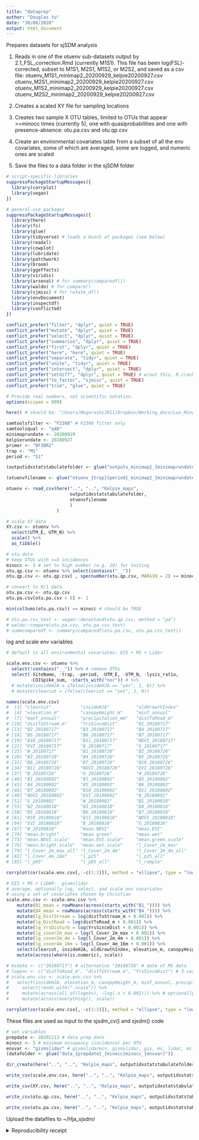 ```yaml
---
title: "dataprep"
author: "Douglas Yu"
date: "30/08/2020"
output: html_document
---
```


Prepares datasets for sjSDM analysis

1.  Reads in one of the otuenv sub-datasets output by 2.1_FSL_correction.Rmd (currently M1S1). This file has been log(FSL)-corrected, subset to M1S1, M2S1, M1S2, or M2S2, and saved as a csv file:
    otuenv_M1S1_minimap2_20200929_kelpie20200927.csv
    otuenv_M2S1_minimap2_20200929_kelpie20200927.csv
    otuenv_M1S2_minimap2_20200929_kelpie20200927.csv
    otuenv_M2S2_minimap2_20200929_kelpie20200927.csv

2.  Creates a scaled XY file for sampling locations

3.  Creates two sample X OTU tables, limited to OTUs that appear >=minocc times (currently 5), one with quasiprobabilities and one with presence-absence:  otu.pa.csv and otu.qp.csv

4.  Create an environmental covariates table from a subset of all the env covariates, some of which are averaged, some are logged, and numeric ones are scaled

5.  Save the files to a data folder in the sjSDM folder

```r
# script-specific libraries
suppressPackageStartupMessages({
  library(corrplot)
  library(vegan)
})

# general-use packages
suppressPackageStartupMessages({
  library(here)
  library(fs)
  library(glue)
  library(tidyverse) # loads a bunch of packages (see below)
  library(readxl)
  library(cowplot)
  library(lubridate)
  library(patchwork)
  library(broom)
  library(ggeffects)
  library(viridis)
  library(arsenal) # for summary(comparedf())
  library(waldo) # for compare()
  library(sjmisc) # for rotate_df()
  library(envDocument)
  library(inspectdf)
  library(conflicted)
})

conflict_prefer("filter", "dplyr", quiet = TRUE)
conflict_prefer("mutate", "dplyr", quiet = TRUE)
conflict_prefer("select", "dplyr", quiet = TRUE)
conflict_prefer("summarise", "dplyr", quiet = TRUE)
conflict_prefer("first", "dplyr", quiet = TRUE)
conflict_prefer("here", "here", quiet = TRUE)
conflict_prefer("separate", "tidyr", quiet = TRUE)
conflict_prefer("unite", "tidyr", quiet = TRUE)
conflict_prefer("intersect", "dplyr", quiet = TRUE)
conflict_prefer("setdiff", "dplyr", quiet = TRUE) # w/out this, R crashes
conflict_prefer("to_factor", "sjmisc", quiet = TRUE)
conflict_prefer("trim", "glue", quiet = TRUE)

# Provide real numbers, not scientific notation.
options(scipen = 999)
```

```r
here() # should be: "/Users/Negorashi2011/Dropbox/Working_docs/Luo_Mingjie_Oregon/HJA_analyses_Kelpie/HJA_scripts/07_idxstats_tabulate"
```

```r
samtoolsfilter <- "F2308" # F2308 filter only
samtoolsqual <- "q48"
minimaprundate <- 20200929
kelpierundate <- 20200927
primer <- "BF3BR2"
trap <- "M1"
period <- "S1"

(outputidxstatstabulatefolder <- glue("outputs_minimap2_{minimaprundate}_{samtoolsfilter}_{samtoolsqual}_kelpie{kelpierundate}_{primer}_vsearch97"))

(otuenvfilename <- glue("otuenv_{trap}{period}_minimap2_{minimaprundate}_kelpie{kelpierundate}.csv"))

otuenv <- read_csv(here("..", "..", "Kelpie_maps", 
                        outputidxstatstabulatefolder, 
                        otuenvfilename
                        )
                   )
```

```r
# scale XY data
XY.csv <- otuenv %>% 
  select(UTM_E, UTM_N) %>% 
  scale() %>% 
  as_tibble()
```

```r
# otu.data
# keep OTUs with >=5 incidences
minocc <- 5 # set to high number (e.g. 20) for testing
otu.qp.csv <- otuenv %>% select(contains("__"))
otu.qp.csv <- otu.qp.csv[ , specnumber(otu.qp.csv, MARGIN = 2) >= minocc] 

# convert to 0/1 data
otu.pa.csv <- otu.qp.csv
otu.pa.csv[otu.pa.csv > 0] <- 1

min(colSums(otu.pa.csv)) == minocc # should be TRUE

# otu.pa.csv_test <- vegan::decostand(otu.qp.csv, method = "pa")
# waldo::compare(otu.pa.csv, otu.pa.csv_test)
# summcomparedf <- summary(comparedf(otu.pa.csv, otu.pa.csv_test))
```

log and scale env variables

```r
# default is all environmental covariates: GIS + MS + Lidar

scale.env.csv <- otuenv %>% 
  select(!contains("__")) %>% # remove OTUs
  select(-SiteName, -trap, -period, -UTM_E, -UTM_N, -lysis_ratio, 
         -COISpike_sum, -starts_with("nor")) # %>% 
  # mutate(insideHJA = ifelse(insideHJA == "yes", 1, 0)) %>% 
  # mutate(clearcut = ifelse(clearcut == "yes", 1, 0))

names(scale.env.csv)
#  [1] "clearcut"           "insideHJA"          "oldGrowthIndex"    
#  [4] "elevation_m"        "canopyHeight_m"     "minT_annual"       
#  [7] "maxT_annual"        "precipitation_mm"   "distToRoad_m"      
# [10] "distToStream_m"     "YrsSinceDist"       "B1_20180717"       
# [13] "B2_20180717"        "B3_20180717"        "B4_20180717"       
# [16] "B5_20180717"        "B6_20180717"        "B7_20180717"       
# [19] "B10_20180717"       "B11_20180717"       "NDVI_20180717"     
# [22] "EVI_20180717"       "B_20180717"         "G_20180717"        
# [25] "W_20180717"         "B1_20180726"        "B2_20180726"       
# [28] "B3_20180726"        "B4_20180726"        "B5_20180726"       
# [31] "B6_20180726"        "B7_20180726"        "B10_20180726"      
# [34] "B11_20180726"       "NDVI_20180726"      "EVI_20180726"      
# [37] "B_20180726"         "G_20180726"         "W_20180726"        
# [40] "B1_20180802"        "B2_20180802"        "B3_20180802"       
# [43] "B4_20180802"        "B5_20180802"        "B6_20180802"       
# [46] "B7_20180802"        "B10_20180802"       "B11_20180802"      
# [49] "NDVI_20180802"      "EVI_20180802"       "B_20180802"        
# [52] "G_20180802"         "W_20180802"         "B1_20180818"       
# [55] "B2_20180818"        "B3_20180818"        "B4_20180818"       
# [58] "B5_20180818"        "B6_20180818"        "B7_20180818"       
# [61] "B10_20180818"       "B11_20180818"       "NDVI_20180818"     
# [64] "EVI_20180818"       "B_20180818"         "G_20180818"        
# [67] "W_20180818"         "mean.NDVI"          "mean.EVI"          
# [70] "mean.bright"        "mean.green"         "mean.wet"          
# [73] "mean.NDVI.scale"    "mean.EVI.scale"     "mean.green.scale"  
# [76] "mean.bright.scale"  "mean.wet.scale"     "l_Cover_2m_max"    
# [79] "l_Cover_2m_max_all" "l_Cover_2m_4m"      "l_Cover_2m_4m_all" 
# [82] "l_Cover_4m_16m"     "l_p25"              "l_p25_all"         
# [85] "l_p95"              "l_p95_all"          "l_rumple"         

corrplot(cor(scale.env.csv[, -c(1:2)]), method = "ellipse", type = "lower", tl.cex = 0.5)

# GIS + MS + LiDAR:  gismslidar
# average, optionally log, select, and scale env covariates
# using a set of covariates chosen by Christian
scale.env.csv <- scale.env.csv %>%
    mutate(B1_mean = rowMeans(across(starts_with("B1_")))) %>% 
    mutate(B4_mean = rowMeans(across(starts_with("B4_")))) %>%  
    mutate(lg_DistStream = log(distToStream_m + 0.001)) %>% 
    mutate(lg_DistRoad = log(distToRoad_m + 0.001)) %>% 
    mutate(lg_YrsDisturb = log(YrsSinceDist + 0.001)) %>% 
    mutate(lg_cover2m_max = log(l_Cover_2m_max + 0.001)) %>% 
    mutate(lg_cover2m_4m = log(l_Cover_2m_4m + 0.001)) %>%
    mutate(lg_cover4m_16m = log(l_Cover_4m_16m + 0.001)) %>%   
    select(clearcut, insideHJA, oldGrowthIndex, elevation_m, canopyHeight_m, precipitation_mm, mean.NDVI, mean.EVI, mean.green, mean.wet, l_p25, l_rumple, B1_mean, B4_mean, lg_DistStream, lg_DistRoad, lg_YrsDisturb, lg_cover2m_max, lg_cover2m_4m, lg_cover4m_16m) %>% 
    mutate(across(where(is.numeric), scale))

# msdate <- c("20180717") # alternative "20180726" # date of MS data 
# logenv <- c("distToRoad_m", "distToStream_m", "YrsSinceDist") # 3 variables for which the short distances are more important than long distances
# scale.env.csv <- scale.env.csv %>%
#   select(insideHJA, elevation_m, canopyHeight_m, minT_annual, precipitation_mm, distToRoad_m, distToStream_m, YrsSinceDist, contains(all_of(msdate)), starts_with("mean."), l_Cover_2m_max, l_Cover_2m_4m, l_Cover_4m_16m, l_p25, l_p95, l_rumple) %>% 
#     select(!ends_with(".scale")) %>% 
#     mutate(across(all_of(logenv), ~log(.x + 0.001))) %>% # optionally comment out
#     mutate(across(everything(), scale))

corrplot(cor(scale.env.csv[, -c(1:2)]), method = "ellipse", type = "lower", tl.cex = 0.5)
```


These files are used as input to the sjsdm_cv() and sjsdm() code

```r
# set variables
prepdate <- 20201213 # data prep date
minocc <- 5 # minimum occupancy (incidence) per OTU
envvar <- "gismslidar" # gismslidarmin, gismslidar, gis, ms, lidar, mslidar
(datafolder <- glue("data_{prepdate}_{minocc}minocc_{envvar}"))

dir_create(here("..", "..", "Kelpie_maps", outputidxstatstabulatefolder, "crossvalidation_data", datafolder))

write_csv(scale.env.csv, here("..", "..", "Kelpie_maps", outputidxstatstabulatefolder, "crossvalidation_data", datafolder, "scale.env.csv"))

write_csv(XY.csv, here("..", "..", "Kelpie_maps", outputidxstatstabulatefolder, "crossvalidation_data", datafolder, "XY.csv"))

write_csv(otu.qp.csv, here("..", "..", "Kelpie_maps", outputidxstatstabulatefolder, "crossvalidation_data", datafolder,  "otu.qp.csv"))

write_csv(otu.pa.csv, here("..", "..", "Kelpie_maps", outputidxstatstabulatefolder, "crossvalidation_data", datafolder, "otu.pa.csv"))
```

Upload the datafiles to ~/Hja_sjsdm/

<details><summary>Reproducibility receipt</summary>

```r
# datetime
Sys.time()

# repository
git2r::repository(here::here())

env_doc("table", git = FALSE)
```

</details>
